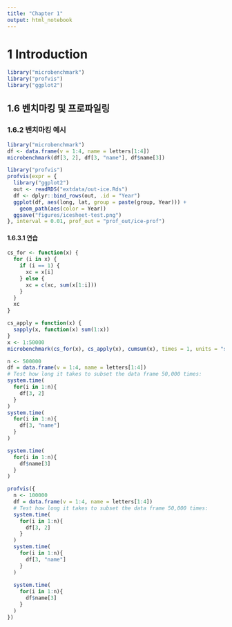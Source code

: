 ```yaml
---
title: "Chapter 1"
output: html_notebook
---
```


# 1 Introduction

```r
library("microbenchmark")
library("profvis")
library("ggplot2")
```

## 1.6 벤치마킹 및 프로파일링

### 1.6.2 벤치마킹 예시

```r
library("microbenchmark")
df <- data.frame(v = 1:4, name = letters[1:4])
microbenchmark(df[3, 2], df[3, "name"], df$name[3])
```

```r
library("profvis")
profvis(expr = {
  library("ggplot2")
  out <- readRDS("extdata/out-ice.Rds")
  df <- dplyr::bind_rows(out, .id = "Year")
  ggplot(df, aes(long, lat, group = paste(group, Year))) +
    geom_path(aes(color = Year))
  ggsave("figures/icesheet-test.png")
}, interval = 0.01, prof_out = "prof_out/ice-prof")
```

#### 1.6.3.1 연습

```r
cs_for <- function(x) {
  for (i in x) {
    if (i == 1) {
      xc = x[i]
    } else {
      xc = c(xc, sum(x[1:i]))
    }
  }
  xc
}

cs_apply = function(x) {
  sapply(x, function(x) sum(1:x))
}
x <- 1:50000
microbenchmark(cs_for(x), cs_apply(x), cumsum(x), times = 1, units = "s")
```

```r
n <- 500000
df = data.frame(v = 1:4, name = letters[1:4])
# Test how long it takes to subset the data frame 50,000 times:
system.time(
  for(i in 1:n){
    df[3, 2]
  }
)
system.time(
  for(i in 1:n){
    df[3, "name"]
  }
)

system.time(
  for(i in 1:n){
    df$name[3]
  }
)
```

```r
profvis({
  n <- 100000
  df = data.frame(v = 1:4, name = letters[1:4])
  # Test how long it takes to subset the data frame 50,000 times:
  system.time(
    for(i in 1:n){
      df[3, 2]
    }
  )
  system.time(
    for(i in 1:n){
      df[3, "name"]
    }
  )
  
  system.time(
    for(i in 1:n){
      df$name[3]
    }
  )
})
```
